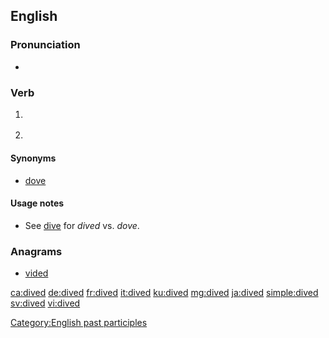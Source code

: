 ==English==

===Pronunciation===
* {{IPA|/ˈdaɪ̯vd/|lang=en}}

===Verb===
{{head|en|verb form}}

# {{en-past of|dive}} {{gloss|scuba diving}}
# {{inflection of|dive||past|part|lang=en}} {{gloss|jump head-first}}

====Synonyms====
* {{sense|scuba diving}} [[dove]] {{qualifier|US}}

====Usage notes====
* See [[dive]] for ''dived'' vs. ''dove''.

[[Category:English past participles]]

===Anagrams===
* [[vided#English|vided]]

[[ca:dived]]
[[de:dived]]
[[fr:dived]]
[[it:dived]]
[[ku:dived]]
[[mg:dived]]
[[ja:dived]]
[[simple:dived]]
[[sv:dived]]
[[vi:dived]]